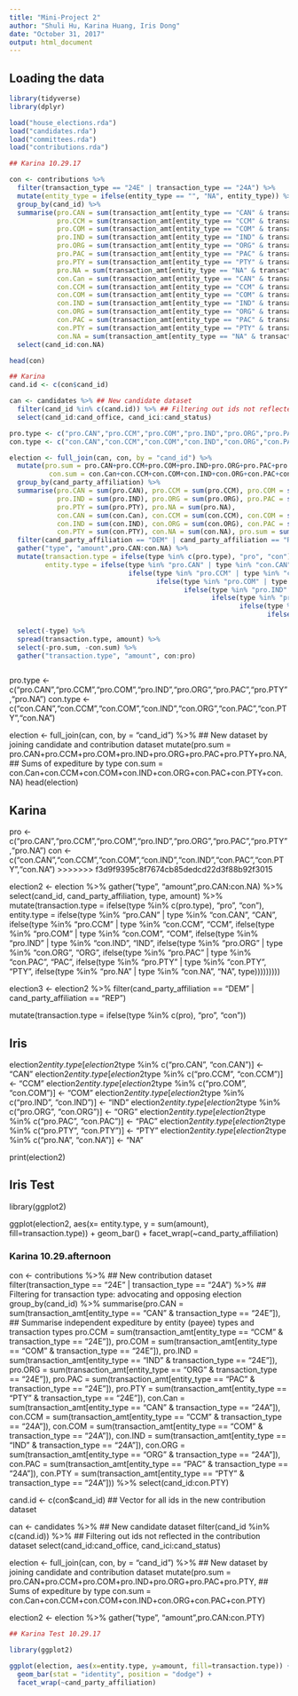 ```yaml
---
title: "Mini-Project 2"
author: "Shuli Hu, Karina Huang, Iris Dong"
date: "October 31, 2017"
output: html_document
---
```



## Loading the data

```r
library(tidyverse)
library(dplyr)
```

```r

load("house_elections.rda")
load("candidates.rda")
load("committees.rda")
load("contributions.rda")
```


```r
## Karina 10.29.17

con <- contributions %>%
  filter(transaction_type == "24E" | transaction_type == "24A") %>%
  mutate(entity_type = ifelse(entity_type == "", "NA", entity_type)) %>%
  group_by(cand_id) %>% 
  summarise(pro.CAN = sum(transaction_amt[entity_type == "CAN" & transaction_type == "24E"]), ## Summarise independent expediture by entity (payee) types and transaction types 
            pro.CCM = sum(transaction_amt[entity_type == "CCM" & transaction_type == "24E"]),
            pro.COM = sum(transaction_amt[entity_type == "COM" & transaction_type == "24E"]),
            pro.IND = sum(transaction_amt[entity_type == "IND" & transaction_type == "24E"]),
            pro.ORG = sum(transaction_amt[entity_type == "ORG" & transaction_type == "24E"]),
            pro.PAC = sum(transaction_amt[entity_type == "PAC" & transaction_type == "24E"]),
            pro.PTY = sum(transaction_amt[entity_type == "PTY" & transaction_type == "24E"]),
            pro.NA = sum(transaction_amt[entity_type == "NA" & transaction_type == "24E"]),
            con.Can = sum(transaction_amt[entity_type == "CAN" & transaction_type == "24A"]),
            con.CCM = sum(transaction_amt[entity_type == "CCM" & transaction_type == "24A"]),
            con.COM = sum(transaction_amt[entity_type == "COM" & transaction_type == "24A"]),
            con.IND = sum(transaction_amt[entity_type == "IND" & transaction_type == "24A"]),
            con.ORG = sum(transaction_amt[entity_type == "ORG" & transaction_type == "24A"]),
            con.PAC = sum(transaction_amt[entity_type == "PAC" & transaction_type == "24A"]),
            con.PTY = sum(transaction_amt[entity_type == "PTY" & transaction_type == "24A"]),
            con.NA = sum(transaction_amt[entity_type == "NA" & transaction_type == "24A"])) %>%
  select(cand_id:con.NA)
```

```r
head(con)
```


```r
## Karina
cand.id <- c(con$cand_id)

can <- candidates %>% ## New candidate dataset
  filter(cand_id %in% c(cand.id)) %>% ## Filtering out ids not reflected in the contribution dataset
  select(cand_id:cand_office, cand_ici:cand_status) 

pro.type <- c("pro.CAN","pro.CCM","pro.COM","pro.IND","pro.ORG","pro.PAC","pro.PTY","pro.NA")
con.type <- c("con.CAN","con.CCM","con.COM","con.IND","con.ORG","con.PAC","con.PTY","con.NA")

election <- full_join(can, con, by = "cand_id") %>% 
  mutate(pro.sum = pro.CAN+pro.CCM+pro.COM+pro.IND+pro.ORG+pro.PAC+pro.PTY+pro.NA, 
          con.sum = con.Can+con.CCM+con.COM+con.IND+con.ORG+con.PAC+con.PTY+con.NA) %>%
  group_by(cand_party_affiliation) %>%
  summarise(pro.CAN = sum(pro.CAN), pro.CCM = sum(pro.CCM), pro.COM = sum(pro.COM),
            pro.IND = sum(pro.IND), pro.ORG = sum(pro.ORG), pro.PAC = sum(pro.PAC),
            pro.PTY = sum(pro.PTY), pro.NA = sum(pro.NA), 
            con.CAN = sum(con.Can), con.CCM = sum(con.CCM), con.COM = sum(con.COM),
            con.IND = sum(con.IND), con.ORG = sum(con.ORG), con.PAC = sum(con.PAC),
            con.PTY = sum(con.PTY), con.NA = sum(con.NA), pro.sum = sum(pro.sum), con.sum = sum(con.sum)) %>%
  filter(cand_party_affiliation == "DEM" | cand_party_affiliation == "REP") %>%
  gather("type", "amount",pro.CAN:con.NA) %>%
  mutate(transaction.type = ifelse(type %in% c(pro.type), "pro", "con"),
         entity.type = ifelse(type %in% "pro.CAN" | type %in% "con.CAN", "CAN", 
                              ifelse(type %in% "pro.CCM" | type %in% "con.CCM", "CCM", 
                                     ifelse(type %in% "pro.COM" | type %in% "con.COM", "COM", 
                                            ifelse(type %in% "pro.IND" | type %in% "con.IND", "IND", 
                                                   ifelse(type %in% "pro.ORG" | type %in% "con.ORG", "ORG", 
                                                          ifelse(type %in% "pro.PAC" | type %in% "con.PAC", "PAC",
                                                                 ifelse(type %in% "pro.PTY" | type %in% "con.PTY", "PTY",
                                                                        ifelse(type %in% "pro.NA" | type %in% "con.NA", "NA", type))))))))) %>%
  select(-type) %>%
  spread(transaction.type, amount) %>%
  select(-pro.sum, -con.sum) %>%
  gather("transaction.type", "amount", con:pro)



```

pro.type <- c("pro.CAN","pro.CCM","pro.COM","pro.IND","pro.ORG","pro.PAC","pro.PTY","pro.NA")
con.type <- c("con.CAN","con.CCM","con.COM","con.IND","con.ORG","con.PAC","con.PTY","con.NA")

election <- full_join(can, con, by = "cand_id") %>% ## New dataset by joining candidate and contribution dataset
   mutate(pro.sum = pro.CAN+pro.CCM+pro.COM+pro.IND+pro.ORG+pro.PAC+pro.PTY+pro.NA, ## Sums of expediture by type
          con.sum = con.Can+con.CCM+con.COM+con.IND+con.ORG+con.PAC+con.PTY+con.NA)
head(election)




## Karina
pro <- c("pro.CAN","pro.CCM","pro.COM","pro.IND","pro.ORG","pro.PAC","pro.PTY","pro.NA")
con <- c("con.CAN","con.CCM","con.COM","con.IND","con.IND","con.PAC","con.PTY","con.NA")
>>>>>>> f3d9f9395c8f7674cb85dedcd22d3f88b92f3015



election2 <- election %>%
  gather("type", "amount",pro.CAN:con.NA) %>%
  select(cand_id, cand_party_affiliation, type, amount) %>%
  mutate(transaction.type = ifelse(type %in% c(pro.type), "pro", "con"),
         entity.type = ifelse(type %in% "pro.CAN" | type %in% "con.CAN", "CAN", 
                              ifelse(type %in% "pro.CCM" | type %in% "con.CCM", "CCM", 
                                     ifelse(type %in% "pro.COM" | type %in% "con.COM", "COM", 
                                            ifelse(type %in% "pro.IND" | type %in% "con.IND", "IND", 
                                                   ifelse(type %in% "pro.ORG" | type %in% "con.ORG", "ORG", 
                                                          ifelse(type %in% "pro.PAC" | type %in% "con.PAC", "PAC",
                                                                 ifelse(type %in% "pro.PTY" | type %in% "con.PTY", "PTY",
                                                                        ifelse(type %in% "pro.NA" | type %in% "con.NA", "NA", type)))))))))

election3 <- election2 %>%
  filter(cand_party_affiliation == "DEM" | cand_party_affiliation == "REP")

  mutate(transaction.type = ifelse(type %in% c(pro), "pro", "con"))

## Iris
election2$entity.type[election2$type %in% c("pro.CAN", "con.CAN")] <- "CAN"
election2$entity.type[election2$type %in% c("pro.CCM", "con.CCM")] <- "CCM"
election2$entity.type[election2$type %in% c("pro.COM", "con.COM")] <- "COM"
election2$entity.type[election2$type %in% c("pro.IND", "con.IND")] <- "IND"
election2$entity.type[election2$type %in% c("pro.ORG", "con.ORG")] <- "ORG"
election2$entity.type[election2$type %in% c("pro.PAC", "con.PAC")] <- "PAC"
election2$entity.type[election2$type %in% c("pro.PTY", "con.PTY")] <- "PTY"
election2$entity.type[election2$type %in% c("pro.NA", "con.NA")] <- "NA"

print(election2)




## Iris Test

library(ggplot2)


ggplot(election2, aes(x= entity.type, y = sum(amount), fill=transaction.type)) + 
  geom_bar() + 
  facet_wrap(~cand_party_affiliation)



### Karina 10.29.afternoon
con <- contributions %>%  ## New contribution dataset 
  filter(transaction_type == "24E" | transaction_type == "24A") %>% ## Filtering for transaction type: advocating and opposing election
  group_by(cand_id) %>% 
  summarise(pro.CAN = sum(transaction_amt[entity_type == "CAN" & transaction_type == "24E"]), ## Summarise independent expediture by entity (payee) types and transaction types 
            pro.CCM = sum(transaction_amt[entity_type == "CCM" & transaction_type == "24E"]),
            pro.COM = sum(transaction_amt[entity_type == "COM" & transaction_type == "24E"]),
            pro.IND = sum(transaction_amt[entity_type == "IND" & transaction_type == "24E"]),
            pro.ORG = sum(transaction_amt[entity_type == "ORG" & transaction_type == "24E"]),
            pro.PAC = sum(transaction_amt[entity_type == "PAC" & transaction_type == "24E"]),
            pro.PTY = sum(transaction_amt[entity_type == "PTY" & transaction_type == "24E"]),
            con.Can = sum(transaction_amt[entity_type == "CAN" & transaction_type == "24A"]),
            con.CCM = sum(transaction_amt[entity_type == "CCM" & transaction_type == "24A"]),
            con.COM = sum(transaction_amt[entity_type == "COM" & transaction_type == "24A"]),
            con.IND = sum(transaction_amt[entity_type == "IND" & transaction_type == "24A"]),
            con.ORG = sum(transaction_amt[entity_type == "ORG" & transaction_type == "24A"]),
            con.PAC = sum(transaction_amt[entity_type == "PAC" & transaction_type == "24A"]),
            con.PTY = sum(transaction_amt[entity_type == "PTY" & transaction_type == "24A"])) %>%
  select(cand_id:con.PTY)


cand.id <- c(con$cand_id) ## Vector for all ids in the new contribution dataset


can <- candidates %>% ## New candidate dataset
  filter(cand_id %in% c(cand.id)) %>% ## Filtering out ids not reflected in the contribution dataset
  select(cand_id:cand_office, cand_ici:cand_status) 

election <- full_join(can, con, by = "cand_id") %>% ## New dataset by joining candidate and contribution dataset
   mutate(pro.sum = pro.CAN+pro.CCM+pro.COM+pro.IND+pro.ORG+pro.PAC+pro.PTY, ## Sums of expediture by type
          con.sum = con.Can+con.CCM+con.COM+con.IND+con.ORG+con.PAC+con.PTY)

election2 <- election %>%
  gather("type", "amount",pro.CAN:con.PTY)

```r
## Karina Test 10.29.17

library(ggplot2)

ggplot(election, aes(x=entity.type, y=amount, fill=transaction.type)) + 
  geom_bar(stat = "identity", position = "dodge") + 
  facet_wrap(~cand_party_affiliation)
```
























